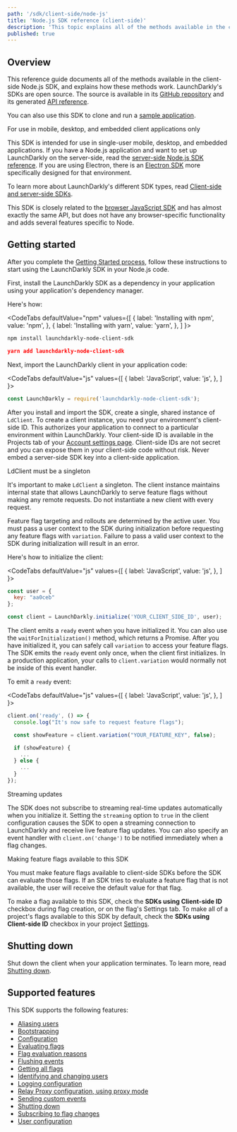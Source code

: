 ```yaml
---
path: '/sdk/client-side/node-js'
title: 'Node.js SDK reference (client-side)'
description: 'This topic explains all of the methods available in the client-side Node.js SDK, and explains how these methods work.'
published: true
---
```


## Overview

This reference guide documents all of the methods available in the client-side Node.js SDK, and explains how these methods work. LaunchDarkly's SDKs are open source. The source is available in its [GitHub repository](https://github.com/launchdarkly/node-client-sdk) and its generated [API reference](https://launchdarkly.github.io/node-client-sdk/). 

You can also use this SDK to clone and run a [sample application](https://github.com/launchdarkly/hello-node-client).

<Callout intent="info">
<CalloutTitle>For use in mobile, desktop, and embedded client applications only</CalloutTitle>
<CalloutDescription>

This SDK is intended for use in single-user mobile, desktop, and embedded applications. If you have a Node.js application and want to set up LaunchDarkly on the server-side, read the [server-side Node.js SDK reference](/sdk/server-side/node-js). If you are using Electron, there is an [Electron SDK](/sdk/client-side/electron) more specifically designed for that environment.

To learn more about LaunchDarkly's different SDK types, read [Client-side and server-side SDKs](/sdk/concepts/client-side-server-side).

</CalloutDescription>
</Callout>

This SDK is closely related to the [browser JavaScript SDK](/sdk/client-side/javascript) and has almost exactly the same API, but does not have any browser-specific functionality and adds several features specific to Node.

## Getting started

After you complete the [Getting Started process](/home/getting-started), follow these instructions to start using the LaunchDarkly SDK in your Node.js code.

First, install the LaunchDarkly SDK as a dependency in your application using your application's dependency manager.

Here's how:

<CodeTabs
  defaultValue="npm"
  values={[
    { label: 'Installing with npm', value: 'npm', },
    { label: 'Installing with yarn', value: 'yarn', },
  ]
}>
<CodeTabItem value="npm">

```bash
npm install launchdarkly-node-client-sdk
```

</CodeTabItem>
<CodeTabItem value="yarn">

```json
yarn add launchdarkly-node-client-sdk
```

</CodeTabItem>
</CodeTabs>

Next, import the LaunchDarkly client in your application code:

<CodeTabs
  defaultValue="js"
  values={[
    { label: 'JavaScript', value: 'js', },
  ]
}>
<CodeTabItem value="js">

```js
const LaunchDarkly = require('launchdarkly-node-client-sdk');
```

</CodeTabItem>
</CodeTabs>

After you install and import the SDK, create a single, shared instance of `LdClient`. To create a client instance, you need your environment's client-side ID. This authorizes your application to connect to a particular environment within LaunchDarkly. Your client-side ID is available in the Projects tab of your [Account settings page](https://app.launchdarkly.com/settings/projects). Client-side IDs are not secret and you can expose them in your client-side code without risk. Never embed a server-side SDK key into a client-side application.

<Callout intent="alert">
<CalloutTitle>LdClient must be a singleton</CalloutTitle>
<CalloutDescription>

It's important to make `LdClient` a singleton. The client instance maintains internal state that allows LaunchDarkly to serve feature flags without making any remote requests. Do not instantiate a new client with every request.

</CalloutDescription>
</Callout>

Feature flag targeting and rollouts are determined by the active user. You must pass a user context to the SDK during initialization before requesting any feature flags with `variation`. Failure to pass a valid user context to the SDK during initialization will result in an error.

Here's how to initialize the client:

<CodeTabs
  defaultValue="js"
  values={[
    { label: 'JavaScript', value: 'js', },
  ]
}>
<CodeTabItem value="js">

```js
const user = {
  key: "aa0ceb"
};

const client = LaunchDarkly.initialize('YOUR_CLIENT_SIDE_ID', user);
```

</CodeTabItem>
</CodeTabs>

The client emits a `ready` event when you have initialized it. You can also use the `waitForInitialization()` method, which returns a Promise. After you have initialized it, you can safely call `variation` to access your feature flags. The SDK emits the `ready` event only once, when the client first initializes. In a production application, your calls to `client.variation` would normally not be inside of this event handler.

To emit a `ready` event:

<CodeTabs
  defaultValue="js"
  values={[
    { label: 'JavaScript', value: 'js', },
  ]
}>
<CodeTabItem value="js">

```js
client.on('ready', () => {
  console.log("It's now safe to request feature flags");

  const showFeature = client.variation("YOUR_FEATURE_KEY", false);

  if (showFeature) {
    ...
  } else {
    ...
  }
});
```

</CodeTabItem>
</CodeTabs>

<Callout intent="info">
<CalloutTitle>Streaming updates</CalloutTitle>
<CalloutDescription>

The SDK does not subscribe to streaming real-time updates automatically when you initialize it. Setting the `streaming` option to `true` in the client configuration causes the SDK to open a streaming connection to LaunchDarkly and receive live feature flag updates. You can also specify an event handler with `client.on('change')` to be notified immediately when a flag changes.

</CalloutDescription>
</Callout>

<Callout intent="alert">
<CalloutTitle>Making feature flags available to this SDK</CalloutTitle>
<CalloutDescription>

You must make feature flags available to client-side SDKs before the SDK can evaluate those flags. If an SDK tries to evaluate a feature flag that is not available, the user will receive the default value for that flag.

To make a flag available to this SDK, check the **SDKs using Client-side ID** checkbox during flag creation, or on the flag's Settings tab. To make all of a project's flags available to this SDK by default, check the **SDKs using Client-side ID** checkbox in your project [Settings](https://app.launchdarkly.com/settings/projects).

</CalloutDescription>
</Callout>

## Shutting down

Shut down the client when your application terminates. To learn more, read [Shutting down](/sdk/features/shutdown#nodejs-client-side).

## Supported features

This SDK supports the following features:

* [Aliasing users](/sdk/features/aliasing-users#nodejs-client-side)
* [Bootstrapping](/sdk/features/bootstrapping#nodejs-client-side)
* [Configuration](/sdk/features/config#nodejs-client-side)
* [Evaluating flags](/sdk/features/evaluating#nodejs-client-side)
* [Flag evaluation reasons](/sdk/features/evaluation-reasons#nodejs-client-side)
* [Flushing events](/sdk/features/flush#nodejs-client-side)
* [Getting all flags](/sdk/features/all-flags#nodejs-client-side)
* [Identifying and changing users](/sdk/features/identify#nodejs-client-side)
* [Logging configuration](/sdk/features/logging#nodejs-client-side)
* [Relay Proxy configuration, using proxy mode](/sdk/features/relay-proxy-configuration/proxy-mode#nodejs-client-side)
* [Sending custom events](/sdk/features/events#nodejs-client-side)
* [Shutting down](/sdk/features/shutdown#nodejs-client-side)
* [Subscribing to flag changes](/sdk/features/flag-changes#nodejs-client-side)
* [User configuration](/sdk/features/user-config#nodejs-client-side)

